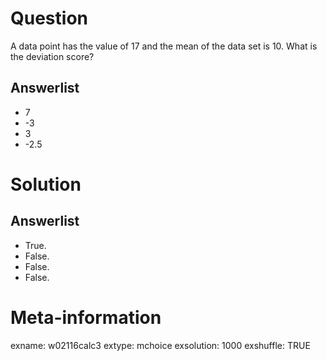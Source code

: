 Question
========
A data point has the value of 17 and the mean of the data set is 10. What is the deviation score?

Answerlist
----------
* 7
* -3
* 3
* -2.5


Solution
========

Answerlist
----------
* True.
* False.
* False.
* False.


Meta-information
================
exname: w02116calc3
extype: mchoice
exsolution: 1000
exshuffle: TRUE